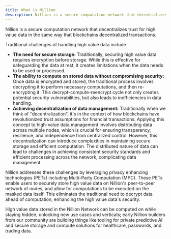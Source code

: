 ```yaml
---
title: What is Nillion
description: Nillion is a secure computation network that decentralizes trust for high value data in the same way that blockchains decentralized
---
```


Nillion is a secure computation network that decentralizes trust for high value data in the same way that blockchains decentralized transactions.&#x20;

Traditional challenges of handling high value data include

- **The need for secure storage:** Traditionally, securing high value data requires encryption before storage. While this is effective for safeguarding the data at rest, it creates limitations when the data needs to be used or processed.
- **The ability to compute on stored data without compromising security:** Once data is encrypted and stored, the traditional process involves decrypting it to perform necessary computations, and then re-encrypting it. This decrypt-compute-reencrypt cycle not only creates potential security vulnerabilities, but also leads to inefficiencies in data handling.
- **Achieving decentralization of data management:** Traditionally when we think of "decentralization", it's in the context of how blockchains have revolutionized trust assumptions for financial transactions. Applying this concept to high-value data management involves distributing data across multiple nodes, which is crucial for ensuring transparency, resilience, and independence from centralized control. However, this decentralization can introduce complexities in maintaining secure storage and efficient computation. The distributed nature of data can lead to challenges in achieving consistent security standards and efficient processing across the network, complicating data management.

Nillion addresses these challenges by leveraging privacy enhancing technologies (PETs) including Multi-Party Computation (MPC). These PETs enable users to securely store high value data on Nillion's peer-to-peer network of nodes, and allow for computations to be executed on the masked data itself. This eliminates the traditional need to decrypt data ahead of computation, enhancing the high value data's security.

High value data stored in the Nillion Network can be computed on while staying hidden, unlocking new use cases and verticals; early Nillion builders from our community are building things like tooling for private predictive AI and secure storage and compute solutions for healthcare, passwords, and trading data.

